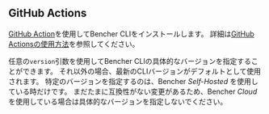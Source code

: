 
## GitHub Actions

[GitHub Action](https://github.com/marketplace/actions/bencher-cli)を使用してBencher CLIをインストールします。
詳細は[GitHub Actionsの使用方法](/docs/ja/how-to/github-actions/)を参照してください。

<CliGitHubActions />

任意の`version`引数を使用してBencher CLIの具体的なバージョンを指定することができます。
それ以外の場合、最新のCLIバージョンがデフォルトとして使用されます。
特定のバージョンを指定するのは、Bencher *Self-Hosted* を使用している時だけです。
まだたまに互換性がない変更があるため、Bencher *Cloud* を使用している場合は具体的なバージョンを指定しないでください。

<CliGitHubActionsVersion />